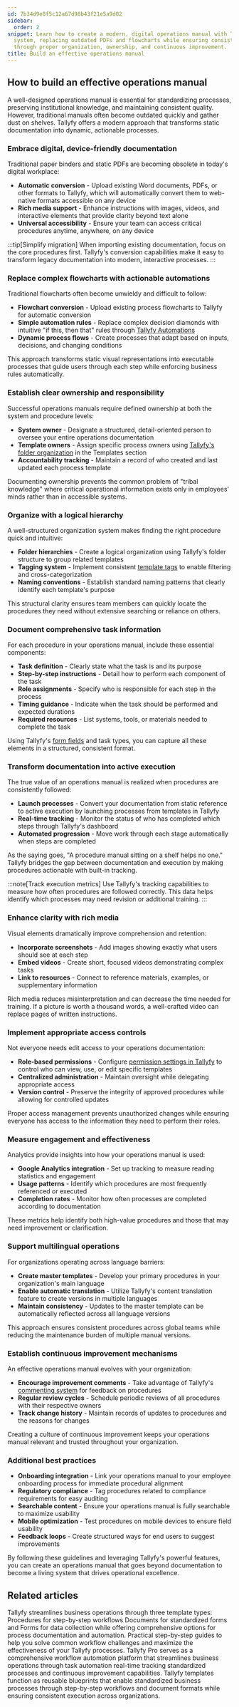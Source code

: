 ```yaml
---
id: 7b34d9e8f5c12a67d98b43f21e5a9d02
sidebar:
  order: 2
snippet: Learn how to create a modern, digital operations manual with Tallyfy's template
  system, replacing outdated PDFs and flowcharts while ensuring consistent execution
  through proper organization, ownership, and continuous improvement.
title: Build an effective operations manual
---
```


## How to build an effective operations manual

A well-designed operations manual is essential for standardizing processes, preserving institutional knowledge, and maintaining consistent quality. However, traditional manuals often become outdated quickly and gather dust on shelves. Tallyfy offers a modern approach that transforms static documentation into dynamic, actionable processes.

### Embrace digital, device-friendly documentation

Traditional paper binders and static PDFs are becoming obsolete in today's digital workplace:

- **Automatic conversion** - Upload existing Word documents, PDFs, or other formats to Tallyfy, which will automatically convert them to web-native formats accessible on any device
- **Rich media support** - Enhance instructions with images, videos, and interactive elements that provide clarity beyond text alone
- **Universal accessibility** - Ensure your team can access critical procedures anytime, anywhere, on any device

:::tip[Simplify migration]
When importing existing documentation, focus on the core procedures first. Tallyfy's conversion capabilities make it easy to transform legacy documentation into modern, interactive processes.
:::

### Replace complex flowcharts with actionable automations

Traditional flowcharts often become unwieldy and difficult to follow:

- **Flowchart conversion** - Upload existing process flowcharts to Tallyfy for automatic conversion
- **Simple automation rules** - Replace complex decision diamonds with intuitive "if this, then that" rules through [Tallyfy Automations](/products/pro/documenting/templates/automations/)
- **Dynamic process flows** - Create processes that adapt based on inputs, decisions, and changing conditions

This approach transforms static visual representations into executable processes that guide users through each step while enforcing business rules automatically.

### Establish clear ownership and responsibility

Successful operations manuals require defined ownership at both the system and procedure levels:

- **System owner** - Designate a structured, detail-oriented person to oversee your entire operations documentation
- **Template owners** - Assign specific process owners using [Tallyfy's folder organization](/products/pro/documenting/templates/how-to-manage-templates-and-processes-with-tags/) in the Templates section
- **Accountability tracking** - Maintain a record of who created and last updated each process template

Documenting ownership prevents the common problem of "tribal knowledge" where critical operational information exists only in employees' minds rather than in accessible systems.

### Organize with a logical hierarchy

A well-structured organization system makes finding the right procedure quick and intuitive:

- **Folder hierarchies** - Create a logical organization using Tallyfy's folder structure to group related templates
- **Tagging system** - Implement consistent [template tags](/products/pro/documenting/templates/how-to-manage-templates-and-processes-with-tags/) to enable filtering and cross-categorization
- **Naming conventions** - Establish standard naming patterns that clearly identify each template's purpose

This structural clarity ensures team members can quickly locate the procedures they need without extensive searching or reliance on others.

### Document comprehensive task information

For each procedure in your operations manual, include these essential components:

- **Task definition** - Clearly state what the task is and its purpose
- **Step-by-step instructions** - Detail how to perform each component of the task
- **Role assignments** - Specify who is responsible for each step in the process
- **Timing guidance** - Indicate when the task should be performed and expected durations
- **Required resources** - List systems, tools, or materials needed to complete the task

Using Tallyfy's [form fields](/products/pro/documenting/templates/forms/) and task types, you can capture all these elements in a structured, consistent format.

### Transform documentation into active execution

The true value of an operations manual is realized when procedures are consistently followed:

- **Launch processes** - Convert your documentation from static reference to active execution by launching processes from templates in Tallyfy
- **Real-time tracking** - Monitor the status of who has completed which steps through Tallyfy's dashboard
- **Automated progression** - Move work through each stage automatically when steps are completed

As the saying goes, "A procedure manual sitting on a shelf helps no one." Tallyfy bridges the gap between documentation and execution by making procedures actionable with built-in tracking.

:::note[Track execution metrics]
Use Tallyfy's tracking capabilities to measure how often procedures are followed correctly. This data helps identify which processes may need revision or additional training.
:::

### Enhance clarity with rich media

Visual elements dramatically improve comprehension and retention:

- **Incorporate screenshots** - Add images showing exactly what users should see at each step
- **Embed videos** - Create short, focused videos demonstrating complex tasks
- **Link to resources** - Connect to reference materials, examples, or supplementary information

Rich media reduces misinterpretation and can decrease the time needed for training. If a picture is worth a thousand words, a well-crafted video can replace pages of written instructions.

### Implement appropriate access controls

Not everyone needs edit access to your operations documentation:

- **Role-based permissions** - Configure [permission settings in Tallyfy](/products/pro/documenting/members/how-can-i-manage-roles-in-tallyfy/) to control who can view, use, or edit specific templates
- **Centralized administration** - Maintain oversight while delegating appropriate access
- **Version control** - Preserve the integrity of approved procedures while allowing for controlled updates

Proper access management prevents unauthorized changes while ensuring everyone has access to the information they need to perform their roles.

### Measure engagement and effectiveness

Analytics provide insights into how your operations manual is used:

- **Google Analytics integration** - Set up tracking to measure reading statistics and engagement
- **Usage patterns** - Identify which procedures are most frequently referenced or executed
- **Completion rates** - Monitor how often processes are completed according to documentation

These metrics help identify both high-value procedures and those that may need improvement or clarification.

### Support multilingual operations

For organizations operating across language barriers:

- **Create master templates** - Develop your primary procedures in your organization's main language
- **Enable automatic translation** - Utilize Tallyfy's content translation feature to create versions in multiple languages
- **Maintain consistency** - Updates to the master template can be automatically reflected across all language versions

This approach ensures consistent procedures across global teams while reducing the maintenance burden of multiple manual versions.

### Establish continuous improvement mechanisms

An effective operations manual evolves with your organization:

- **Encourage improvement comments** - Take advantage of Tallyfy's [commenting system](/products/pro/tracking-and-tasks/tasks/how-to-report-and-resolve-issues-in-tallyfy/) for feedback on procedures
- **Regular review cycles** - Schedule periodic reviews of all procedures with their respective owners
- **Track change history** - Maintain records of updates to procedures and the reasons for changes

Creating a culture of continuous improvement keeps your operations manual relevant and trusted throughout your organization.

### Additional best practices

- **Onboarding integration** - Link your operations manual to your employee onboarding process for immediate procedural alignment
- **Regulatory compliance** - Tag procedures related to compliance requirements for easy auditing
- **Searchable content** - Ensure your operations manual is fully searchable to maximize usability
- **Mobile optimization** - Test procedures on mobile devices to ensure field usability
- **Feedback loops** - Create structured ways for end users to suggest improvements

By following these guidelines and leveraging Tallyfy's powerful features, you can create an operations manual that goes beyond documentation to become a living system that drives operational excellence.


## Related articles
<CardGrid>
<LinkTitleCard header="<b>Pro > Essentials</b>" href="/products/pro/documenting/" > Tallyfy streamlines business operations through three template types: Procedures for step-by-step workflows Documents for standardized forms and Forms for data collection while offering comprehensive options for process documentation and automation. </LinkTitleCard>
<LinkTitleCard header="<b>Tutorials > How To Guides</b>" href="/products/pro/tutorials/how-to/" > Practical step-by-step guides to help you solve common workflow challenges and maximize the effectiveness of your Tallyfy processes. </LinkTitleCard>
<LinkTitleCard header="<b>Introduction</b>" href="/products/pro/" > Tallyfy Pro serves as a comprehensive workflow automation platform that streamlines business operations through task automation real-time tracking standardized processes and continuous improvement capabilities. </LinkTitleCard>
<LinkTitleCard header="<b>Documenting > Templates</b>" href="/products/pro/documenting/templates/" > Tallyfy templates function as reusable blueprints that enable standardized business processes through step-by-step workflows and document formats while ensuring consistent execution across organizations. </LinkTitleCard>
</CardGrid>